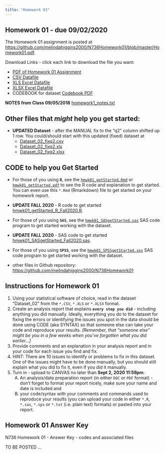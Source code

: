 ```yaml
---
title: "Homework 01"
---
```


## Homework 01 - due 09/02/2020

The Homework 01 assignment is posted at [https://github.com/melindahiggins2000/N736Homework01/blob/master/Homework01.pdf](https://github.com/melindahiggins2000/N736Homework01/blob/master/Homework01.pdf). 

Download Links - click each link to download the file you want:

* [PDF of Homework 01 Assignment](https://github.com/melindahiggins2000/N736Homework01/blob/master/Homework01.pdf)
* [CSV Datafile](https://raw.githubusercontent.com/melindahiggins2000/N736Homework01/master/Dataset_02.csv)
* [XLS Excel Datafile](https://github.com/melindahiggins2000/N736Homework01/blob/master/Dataset_02.xls?raw=true)
* [XLSX Excel Datafile](https://github.com/melindahiggins2000/N736Homework01/blob/master/Dataset_02.xlsx?raw=true)
* CODEBOOK for dataset [Codebook PDF](https://github.com/melindahiggins2000/N736Homework01/blob/master/Dataset_02_Codebook.pdf)

**NOTES from Class 09/05/2018** [homework1_notes.txt](homework1_notes.txt)

## Other files that _might_ help you get started:

* **UPDATED Dataset** - after the MANUAL fix to the "q2" column shifted up 1 row. You could/should start with this updated (fixed) dataset at
    - [Dataset_02_fixq2.csv](https://github.com/melindahiggins2000/N736Homework01/raw/master/Dataset_02_fixq2.csv)
    - [Dataset_02_fixq2.xls](https://github.com/melindahiggins2000/N736Homework01/raw/master/Dataset_02_fixq2.xls)
    - [Dataset_02_fixq2.xlsx](https://github.com/melindahiggins2000/N736Homework01/raw/master/Dataset_02_fixq2.xlsx)
    
## CODE to help you Get Started
    
* For those of you using **`R`**, see the [`hmwk01_getStarted.Rmd`](https://raw.githubusercontent.com/melindahiggins2000/N736Homework01/master/hmwk01_getStarted.Rmd) or [`hmwk01_getStarted.pdf`](https://github.com/melindahiggins2000/N736Homework01/blob/master/hmwk01_getStarted.pdf) to see the R code and explanation to get started. You can even use this `*.Rmd` (Rmarkdown) file to get started on your homework report.

* **UPDATE FALL 2020** - R code to get started [hmwk01_getStarted_R_Fall2020.R](https://raw.githubusercontent.com/melindahiggins2000/N736Homework01/master/hmwk01_getStarted_R_Fall2020.R).

* For those of you using **`SAS`**, see the [`hmwk01_SASgetStarted.sas`](https://raw.githubusercontent.com/melindahiggins2000/N736Homework01/master/hmwk01_SASgetStarted.sas) SAS code program to get started working with the dataset.

* **UPDATE FALL 2020** - SAS code to get started [hmwk01_SASgetStarted_Fall2020.sas](https://raw.githubusercontent.com/melindahiggins2000/N736Homework01/master/hmwk01_SASgetStarted_Fall2020.sas).

* For those of you using **`SPSS`**, see the [`hmwk01_SPSSgetStarted.sps`](https://raw.githubusercontent.com/melindahiggins2000/N736Homework01/master/hmwk01_SPSSgetStarted.sps) SAS code program to get started working with the dataset.

* other files in Github repository:  [https://github.com/melindahiggins2000/N736Homework01](https://github.com/melindahiggins2000/N736Homework01)

## Instructions for Homework 01

1. Using your statistical software of choice, read in the dataset "Dataset_02" from the `*.CSV`, `*.XLS` or `*.XLSX` format.
2. Create an analysis report that explains **`every step you did`** - including anything you did manually. Ideally, everything you do to the dataset for fixing the errors or identifying the issues you spot in the data should be done using CODE (aka SYNTAX) so that someone else can take your code and reproduce your results. _[Remember, that "someone else" might be you in a few weeks when you've forgotten what you did earlier...]_
3. Provide comments and an explanation in your analysis report and in your code for each issue you find and fix.
4. HINT: There are 10 issues to identify or problems to fix in this dataset. One of the issues might have to be done manually, but you should still explain what you did to fix it, even if you did it manually.
5. Turn in - upload to CANVAS no later than **Sept 2, 2020 11:59pm**:
    (A) An analysis/data preparation report (in either `DOC` or `PDF` format) - don't forget to format your report nicely, make sure your name and date is included and
    (B) your code/syntax with your comments and commands used to reproduce your results (you can upload your code in either `*.R`, `*.sas`, `*.sps` or `*.txt` (i.e. plain text) formats) or pasted into your report.
    
## Homework 01 Answer Key

N736 Homework 01 - Answer Key - codes and associated files

TO BE POSTED ...
